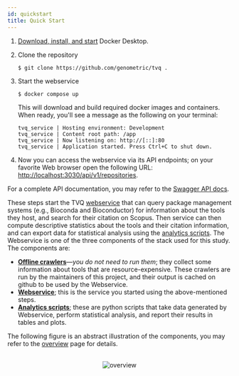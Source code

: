 ```yaml
---
id: quickstart
title: Quick Start
---
```


1. [Download, install, and start](https://docs.docker.com/desktop/#download-and-install)
Docker Desktop.

2. Clone the repository

    ```shell
    $ git clone https://github.com/genometric/tvq .
    ```

3. Start the webservice

    ```shell
    $ docker compose up
    ```

    This will download and build required docker images and
    containers. When ready, you'll see a message as the following
    on your terminal:

    ```shell
    tvq_service | Hosting environment: Development
    tvq_service | Content root path: /app
    tvq_service | Now listening on: http://[::]:80
    tvq_service | Application started. Press Ctrl+C to shut down.
    ```

4. Now you can access the webservice via its API endpoints;
on your favorite Web browser open the following URL:
[http://localhost:3030/api/v1/repositories](http://localhost:3030/api/v1/repositories).

 For a complete API documentation, you may refer to the
[Swagger API docs](https://genometric.github.io/TVQ/api/).

These steps start the TVQ [webservice](../webservice/about) that
can query package management systems (e.g., Bioconda and Bioconductor)
for information about the tools they host, and search
for their citation on Scopus. Then service can then compute
descriptive statistics about the tools and their citation information,
and can export data for statistical analysis using the
[analytics scripts](../analytics/about). The Webservice is one of the
three components of the stack used for this study. The components
are:

- [**Offline crawlers**](../offline_crawlers/about)—_you do not need to run them_;
they collect some information about tools that are resource-expensive. These
crawlers are run by the maintainers of this project, and their output is
cached on github to be used by the Webservice.
- [**Webservice**](../webservice/about); this is the service you started
using the above-mentioned steps.
- [**Analytics scripts**](../analytics/about); these are python scripts that
take data generated by Webservice, perform statistical analysis, and
report their results in tables and plots.

The following figure is an abstract illustration of the components,
you may refer to the [overview](../about/overview) page for details.

<p align="center">
    <br/>
    <img src="../../img/overview.svg" alt="overview"/>
</p>
